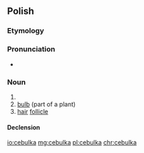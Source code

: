 {{also|cebulką}}
==Polish==

===Etymology===
{{suffix|cebula|ka|lang=pl}}

===Pronunciation===
* {{IPA|[t͡sɛˈbulka]|lang=pl}}

===Noun===
{{pl-noun|f}}

# {{diminutive of|cebula|lang=pl}}
# [[bulb]] (part of a plant)
# [[hair]] [[follicle]]

====Declension====
{{pl-decl-noun-f}}

[[io:cebulka]]
[[mg:cebulka]]
[[pl:cebulka]]
[[chr:cebulka]]